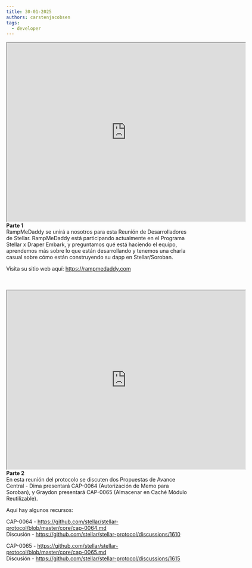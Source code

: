 ```yaml
---
title: 30-01-2025
authors: carstenjacobsen
tags:
  - developer
---
```


<iframe
  src="https://www.youtube.com/embed/1pF9evTU3QE?si=9gbBB2iBy5PtJbk0"
  width="640"
  height="480"
  allow="autoplay"
></iframe>
<br />
<b>Parte 1</b>
<br />
RampMeDaddy se unirá a nosotros para esta Reunión de Desarrolladores de Stellar. RampMeDaddy
está participando actualmente en el Programa Stellar x Draper Embark, y preguntamos
qué está haciendo el equipo, aprendemos más sobre lo que están desarrollando y tenemos una charla
casual sobre cómo están construyendo su dapp en Stellar/Soroban.

Visita su sitio web aquí: https://rampmedaddy.com

<br />
<br />
<iframe
  src="https://www.youtube.com/embed/ZL1LfJqmw_M?si=0y6VObVpIOFCOd8n"
  width="640"
  height="480"
  allow="autoplay"
></iframe>
<br />
<b>Parte 2</b>
<br />
En esta reunión del protocolo se discuten dos Propuestas de Avance Central - Dima
presentará CAP-0064 (Autorización de Memo para Soroban), y Graydon presentará
CAP-0065 (Almacenar en Caché Módulo Reutilizable).

Aquí hay algunos recursos:

CAP-0064 - https://github.com/stellar/stellar-protocol/blob/master/core/cap-0064.md<br /> Discusión - https://github.com/stellar/stellar-protocol/discussions/1610

CAP-0065 - https://github.com/stellar/stellar-protocol/blob/master/core/cap-0065.md<br /> Discusión - https://github.com/stellar/stellar-protocol/discussions/1615
